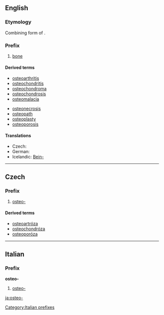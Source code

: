==English==
===Etymology===
Combining form of {{etyl|grc}} {{term|ὀστέον|sc=polytonic||bone|lang=grc|tr=osteon}}.

===Prefix===
{{infl|en|prefix}}
# [[bone]]

====Derived terms====
{{top2}}
* [[osteoarthritis]]
* [[osteochondritis]]
* [[osteochondroma]]
* [[osteochondrosis]]
* [[osteomalacia]]
{{mid2}}
* [[osteonecrosis]]
* [[osteopath]]
* [[osteoplasty]]
* [[osteoporosis]]
{{bottom}}

{{wikipedia|List_of_diseases_starting_with_O#Osteo}}

====Translations====
* Czech: {{t-|cs|osteo-}}
* German: {{t-|de|Osteo-}}
* Icelandic: [[Bein-]]

----

==Czech==

===Prefix===
{{cs-pref}}

# [[#English|osteo-]]

====Derived terms====
* [[osteoartróza]] {{f}}
* [[osteochondróza]] {{f}}
* [[osteoporóza]] {{f}}

----
==Italian==

===Prefix===
'''osteo-'''

# [[#English|osteo-]]

[[Category:Italian prefixes]]

[[ja:osteo-]]